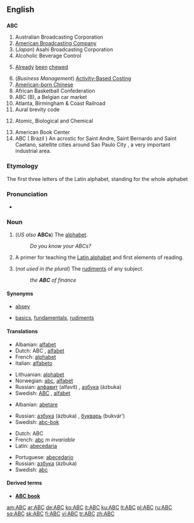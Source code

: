 {{see|abc}}
==English==

==={{initialism}}===
'''ABC'''

# Australian Broadcasting Corporation
# [[wikipedia:American_Broadcasting_Company|American Broadcasting Company]]
# (''Japan'') Asahi Broadcasting Corporation
# Alcoholic Beverage Control
# {{context|of chewing gum}} [[Already]] [[been]] [[chew]]ed
# (''Business Management'') [[w:Activity-based costing|Activity-Based Costing]]
# [[w:American-born Chinese|American-born Chinese]]
# African Basketball Confederation
# ABC (B), a Belgian car market
# Atlanta, Birmingham & Coast Railroad
# Aural brevity code
# {{Military}} Atomic, Biological and Chemical
# American Book Center
# ABC ( Brazil ) An acrostic for Saint Andre, Saint Bernardo and Saint Caetano, satellite cities around Sao Paulo City , a very important industrial area.

===Etymology===
The first three letters of the Latin alphabet, standing for the whole alphabet

===Pronunciation===
*{{audio|en-us-ABC.ogg|Audio (US)}}

===Noun===
{{en-noun}}

# (''US also'' '''ABCs''') {{uncountable}} The [[alphabet]].
#: ''Do you know your ABCs?''
# {{obsolete}} A primer for teaching the [[Latin alphabet]] and first elements of reading.
# (''not used in the plural'') The [[rudiment]]s of any subject.
#: ''the '''ABC''' of finance''

====Synonyms====
*{{i-c|alphabet}} [[absey]]
*{{i-c|rudiments}} [[basic]]s, [[fundamental]]s, [[rudiment]]s

====Translations====
{{trans-top|alphabet}}
*Albanian: [[alfabet]]
*Dutch: ABC {{n}}, [[alfabet]] {{n}}
*French: [[alphabet]] {{m}}
*Italian: [[alfabeto]] {{m}}
{{trans-mid}}
*Lithuanian: [[alphabet#Lithuanian|alphabet]] {{m}}
*Norwegian: [[abc]], [[alfabet]] {{n}}
*Russian: [[алфавит]] (alfavít) {{m}}, [[азбука#Russian|азбука]] (ázbuka) {{f}}
*Swedish: [[ABC#Swedish|ABC]] {{n}}, [[alfabet]] {{n}}
{{trans-bottom}}

{{trans-top|obsolete: primer for learning the alphabet}}
*Albanian: [[abetare]]
{{trans-mid}}
*Russian: [[азбука]] (ázbuka) {{f}}, [[букварь]] (bukvár’) {{m}}
*Swedish: [[abc-bok]] {{c}}
{{trans-bottom}}

{{trans-top|rudiments}}
*Dutch: ABC {{n}}
*French: [[abc]] ''m invariable''
*Latin: [[abecedaria]] {{f}}
{{trans-mid}}
*Portuguese: [[abecedario]]
*Russian: [[азбука#Russian|азбука]] (ázbuka) {{f}}
*Swedish: [[abc]] {{n}}
{{trans-bottom}}

====Derived terms====
*'''[[ABC book]]'''<!-- a primer. Shakespeare, ''King John, I-i'', as an "absey" book-->

[[am:ABC]]
[[ar:ABC]]
[[de:ABC]]
[[ko:ABC]]
[[it:ABC]]
[[ku:ABC]]
[[lt:ABC]]
[[pl:ABC]]
[[ru:ABC]]
[[sq:ABC]]
[[sk:ABC]]
[[fi:ABC]]
[[vi:ABC]]
[[tr:ABC]]
[[zh:ABC]]